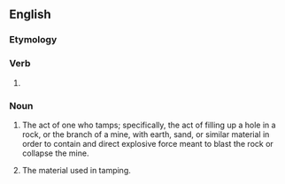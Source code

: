==English==

===Etymology===
{{suffix|en|tamp|ing}}

===Verb===
{{head|en|verb form}}

# {{present participle of|en|tamp|nocat=1}}

===Noun===
{{en-noun|~}}

# {{senseid|en|fill}} The act of one who tamps; specifically, the act of filling up a hole in a rock, or the branch of a mine, with earth, sand, or similar material in order to contain and direct explosive force meant to blast the rock or collapse the mine.
# {{senseid|en|material}} The material used in tamping.